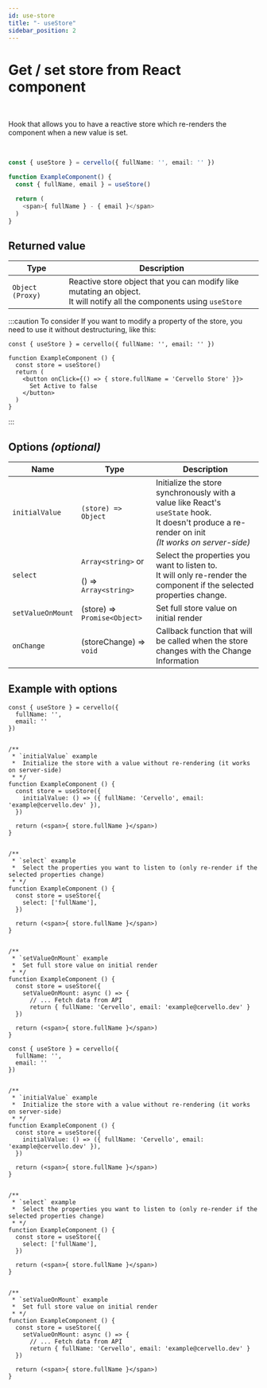 ```yaml
---
id: use-store
title: "- useStore"
sidebar_position: 2
---
```


# Get / set store from React component

<!-- ## useStore -->

<br/>

Hook that allows you to have a reactive store which re-renders the component when a new value is set.

<br/>

```ts
const { useStore } = cervello({ fullName: '', email: '' })

function ExampleComponent() {
  const { fullName, email } = useStore()

  return (
    <span>{ fullName } - { email }</span>
  )
}
```

## Returned value

| Type            |Description      |
|---              |---             |
| `Object (Proxy)`| Reactive store object that you can modify like mutating an object. <br/>It will notify all the components using `useStore`  |

:::caution To consider
If you want to modify a property of the store, you need to use it without destructuring, like this:

```tsx
const { useStore } = cervello({ fullName: '', email: '' })

function ExampleComponent () {
  const store = useStore()
  return (
    <button onClick={() => { store.fullName = 'Cervello Store' }}>
      Set Active to false
    </button>
  )
}
```

:::

## Options _(optional)_

| Name                    | Type                               |Description         |
|---                      |---                                 |---                 |
| `initialValue`          | `(store) => Object`     | Initialize the store synchronously with a value like React's `useState` hook. <br/>It doesn't produce a re-render on init<br/>_(It works on server-side)_
| `select`                | `Array<string>` or <br/> <br/> () => `Array<string>` | Select the properties you want to listen to. <br/>It will only re-render the component if the selected properties change.
| `setValueOnMount`       | (store) => `Promise<Object>` |  Set full store value on initial render |
| `onChange`            | (storeChange) => `void` |  Callback function that will be called when the store changes with the Change Information

## Example with options

<Tabs groupId="code-language">
  <TabItem value="tsx" label="TypeScript">

    const { useStore } = cervello({
      fullName: '',
      email: ''
    })


    /** 
     * `initialValue` example
     *  Initialize the store with a value without re-rendering (it works on server-side)
     * */
    function ExampleComponent () {
      const store = useStore({
        initialValue: () => ({ fullName: 'Cervello', email: 'example@cervello.dev' }),
      })

      return (<span>{ store.fullName }</span>)
    }


    /**
     * `select` example
     *  Select the properties you want to listen to (only re-render if the selected properties change)
     * */
    function ExampleComponent () {
      const store = useStore({
        select: ['fullName'],
      })

      return (<span>{ store.fullName }</span>)
    }


    /**
     * `setValueOnMount` example
     *  Set full store value on initial render
     * */
    function ExampleComponent () {
      const store = useStore({
        setValueOnMount: async () => {
          // ... Fetch data from API
          return { fullName: 'Cervello', email: 'example@cervello.dev' }
      })

      return (<span>{ store.fullName }</span>)
    }

  </TabItem>
  <TabItem value="jsx" label="JavaScript">

    const { useStore } = cervello({
      fullName: '',
      email: ''
    })


    /** 
     * `initialValue` example
     *  Initialize the store with a value without re-rendering (it works on server-side)
     * */
    function ExampleComponent () {
      const store = useStore({
        initialValue: () => ({ fullName: 'Cervello', email: 'example@cervello.dev' }),
      })

      return (<span>{ store.fullName }</span>)
    }


    /**
     * `select` example
     *  Select the properties you want to listen to (only re-render if the selected properties change)
     * */
    function ExampleComponent () {
      const store = useStore({
        select: ['fullName'],
      })

      return (<span>{ store.fullName }</span>)
    }


    /**
     * `setValueOnMount` example
     *  Set full store value on initial render
     * */
    function ExampleComponent () {
      const store = useStore({
        setValueOnMount: async () => {
          // ... Fetch data from API
          return { fullName: 'Cervello', email: 'example@cervello.dev' }
      })

      return (<span>{ store.fullName }</span>)
    }

  </TabItem>
</Tabs>
